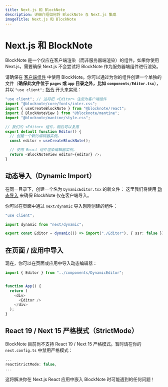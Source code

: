 ```yaml
---
title: Next.js 和 BlockNote
description: 详细介绍如何将 BlockNote 与 Next.js 集成
imageTitle: Next.js 和 BlockNote
---
```


# Next.js 和 BlockNote

BlockNote 是一个仅应在客户端渲染（而非服务器端渲染）的组件。如果你使用 Next.js，需要确保 Next.js 不会尝试将 BlockNote 作为服务器端组件进行渲染。

请确保在 [客户端组件](https://nextjs.org/docs/getting-started/react-essentials#client-components) 中使用 BlockNote。你可以通过为你的组件创建一个单独的文件（**确保此文件位于 `pages` 或 `app` 目录之外，比如 `components/Editor.tsx`**），并以 `"use client";` [指令](https://react.dev/reference/react/use-client) 开头来实现：

```typescript jsx
"use client"; // 这将把 <Editor> 注册为客户端组件
import "@blocknote/core/fonts/inter.css";
import { useCreateBlockNote } from "@blocknote/react";
import { BlockNoteView } from "@blocknote/mantine";
import "@blocknote/mantine/style.css";

// 我们的 <Editor> 组件，稍后可以复用
export default function Editor() {
  // 创建一个新的编辑器实例。
  const editor = useCreateBlockNote();

  // 使用 React 组件渲染编辑器实例。
  return <BlockNoteView editor={editor} />;
}
```

## 动态导入（Dynamic Import）

在同一目录下，创建一个名为 `DynamicEditor.tsx` 的新文件：
这里我们将使用 [动态导入](https://nextjs.org/docs/pages/building-your-application/optimizing/lazy-loading) 来确保 BlockNote 仅在客户端导入。

你可以在页面中通过 `next/dynamic` 导入刚刚创建的组件：

```typescript jsx
"use client";

import dynamic from "next/dynamic";

export const Editor = dynamic(() => import("./Editor"), { ssr: false });
```

## 在页面 / 应用中导入

现在，你可以在页面或应用中导入动态编辑器：

```typescript jsx
import { Editor } from "../components/DynamicEditor";


function App() {
  return (
    <div>
      <Editor />
    </div>
  );
}
```

## React 19 / Next 15 严格模式（StrictMode）

BlockNote 目前尚不支持 React 19 / Next 15 严格模式。暂时请在你的 `next.config.ts` 中禁用严格模式：

```typescript
...
reactStrictMode: false,
...
```

这将解决你在 Next.js React 应用中嵌入 BlockNote 时可能遇到的任何问题！